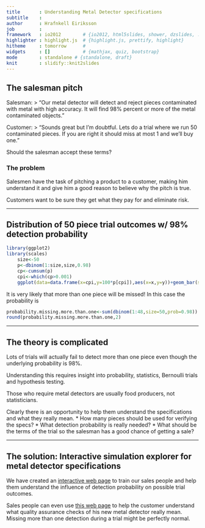 ```yaml
---
title       : Understanding Metal Detector specifications
subtitle    : 
author      : Hrafnkell Eiriksson
job         : 
framework   : io2012        # {io2012, html5slides, shower, dzslides, ...}
highlighter : highlight.js  # {highlight.js, prettify, highlight}
hitheme     : tomorrow      # 
widgets     : []            # {mathjax, quiz, bootstrap}
mode        : standalone # {standalone, draft}
knit        : slidify::knit2slides
---
```


## The salesman pitch

Salesman: 
 > "Our metal detector will detect and reject pieces contaminated with metal with high accuracy. It will find 98% percent or more of the metal contaminated objects."

Customer:
 > "Sounds great but I'm doubtful. Lets do a trial where we run 50 contaminated pieces. If you are right it should miss at most 1 and we'll buy one."

Should the salesman accept these terms?

### The problem

Salesmen have the task of pitching a product to a customer, making him understand it and give him a good reason to believe why the pitch is true.

Customers want to be sure they get what they pay for and eliminate risk.

---

## Distribution of 50 piece trial outcomes w/ 98% detection probability

```r
library(ggplot2)
library(scales)
    size<-50
    p<-dbinom(1:size,size,0.98)
    cp<-cumsum(p)
    cpi<-which(cp>0.001)
    ggplot(data=data.frame(x=cpi,y=100*p[cpi]),aes(x=x,y=y))+geom_bar(stat="identity")+ylab("Percentage of trials [%]") + xlab("Detected count in trial")
```

It is very likely that more than one piece will be missed! In this case the probability is
```r
probability.missing.more.than.one<-sum(dbinom(1:48,size=50,prob=0.98))
round(probability.missing.more.than.one,2)
```

---

## The theory is complicated 

Lots of trials will actually fail to detect more than one piece even though the underlying probability is 98%.

Understanding this requires insight into probability, statistics, Bernoulli trials and hypothesis testing.

Those who require metal detectors are usually food producers, not statisticians.

Clearly there is an opportunity to help them understand the specifications and what they really mean.
* How many pieces should be used for verifying the specs?
* What detection probability is really needed?
* What should be the terms of the trial so the salesman has a good chance of getting a sale?

---

## The solution: Interactive simulation explorer for metal detector specifications

We have created an [interactive web page](https://hrafnkell.shinyapps.io/MetalDetectorSpecs) to train our sales people and help them understand the influence of detection probability on possible trial outcomes. 

Sales people can even use [this web page](https://hrafnkell.shinyapps.io/MetalDetectorSpecs) to help the customer understand what quality assurance checks of his new metal detector really mean. Missing more than one detection during a trial might be perfectly normal.